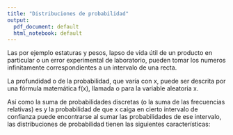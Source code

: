 ```yaml
---
title: "Distribuciones de probabilidad"
output:
  pdf_document: default
  html_notebook: default
---
```





\textbf{DISTRIBUCIONES DE PROBABILIDAD}

\emph{ Distribuciones de probabilidad para variables aleatorias continuas}


Las \textbf{variables aleatorias continuas, }  por ejemplo estaturas y pesos, lapso de vida útil de un
producto en particular o un error experimental de
laboratorio, pueden tomar los numeros infinitamente correspondientes a un intervalo de una recta. 

La profundidad o \textbf{densidad} de la probabilidad, que varía con x, puede ser descrita por una fórmula matemática f(x), llamada \textbf{distribución de probabilidad} o \textbf{función de densidad de probabilidad} para la variable aleatoria x. 

Así como la suma de probabilidades discretas (o la suma de las frecuencias relativas) es \textbf{igual a 1} y la probabilidad de que x caiga en cierto intervalo de confianza puede encontrarse al sumar las probabilidades de ese intervalo, las distribuciones de probabilidad tienen las siguientes características: 


\begin{itemize}
\item  El área bajo una distribución continua de probabilidad es igual a 1
\item La probabilidad de que x caiga en un intervalo particular, por ejemplo \emph{a} y \emph{b}, es igual al área bahjo la curva entre los dos puntos \emph{a} y \emph{b}. 
\end{itemize}













